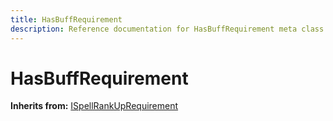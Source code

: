 ```yaml
---
title: HasBuffRequirement
description: Reference documentation for HasBuffRequirement meta class
---
```



# HasBuffRequirement

**Inherits from:** [ISpellRankUpRequirement](/classes/ispellrankuprequirement)

<ClassDetails file="/db/classes/HasBuffRequirement.5b59097b3398.json" />
